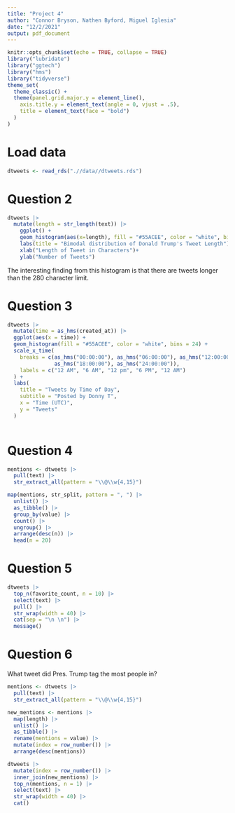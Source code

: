 ---
title: "Project 4"
author: "Connor Bryson, Nathen Byford, Miguel Iglesia"
date: "12/2/2021"
output: pdf_document
---

```{r setup, include=FALSE}
knitr::opts_chunk$set(echo = TRUE, collapse = TRUE)
library("lubridate")
library("ggtech")
library("hms")
library("tidyverse")
theme_set(
  theme_classic() +
  theme(panel.grid.major.y = element_line(),
    axis.title.y = element_text(angle = 0, vjust = .5),
    title = element_text(face = "bold")
  )
)
```

# Load data

```{r}
dtweets <- read_rds(".//data//dtweets.rds")
```

# Question 2

```{r, fig.height=3.5, fig.align='center'}
dtweets |> 
  mutate(length = str_length(text)) |> 
    ggplot() +
    geom_histogram(aes(x=length), fill = "#55ACEE", color = "white", binwidth =5) +
    labs(title = "Bimodal distribution of Donald Trump's Tweet Length") +
    xlab("Length of Tweet in Characters")+
    ylab("Number of Tweets") 
```

The interesting finding from this histogram is that there are tweets longer than the 280 character limit.

# Question 3

```{r, fig.height=3.5, fig.align='center'}
dtweets |> 
  mutate(time = as_hms(created_at)) |> 
  ggplot(aes(x = time)) +
  geom_histogram(fill = "#55ACEE", color = "white", bins = 24) +
  scale_x_time(
    breaks = c(as_hms("00:00:00"), as_hms("06:00:00"), as_hms("12:00:00"), 
               as_hms("18:00:00"), as_hms("24:00:00")),
    labels = c("12 AM", "6 AM", "12 pm", "6 PM", "12 AM")
  ) +
  labs(
    title = "Tweets by Time of Day", 
    subtitle = "Posted by Donny T", 
    x = "Time (UTC)",
    y = "Tweets"
  )
  
```

# Question 4

```{r}
mentions <- dtweets |> 
  pull(text) |> 
  str_extract_all(pattern = "\\@\\w{4,15}")

map(mentions, str_split, pattern = ", ") |> 
  unlist() |> 
  as_tibble() |> 
  group_by(value) |> 
  count() |> 
  ungroup() |> 
  arrange(desc(n)) |> 
  head(n = 20)

```

# Question 5

```{r, out.width="100%"}
dtweets |> 
  top_n(favorite_count, n = 10) |> 
  select(text) |> 
  pull() |> 
  str_wrap(width = 40) |> 
  cat(sep = "\n \n") |> 
  message()
```

# Question 6

What tweet did Pres. Trump tag the most people in?

```{r, message=FALSE}
mentions <- dtweets |> 
  pull(text) |> 
  str_extract_all(pattern = "\\@\\w{4,15}")

new_mentions <- mentions |> 
  map(length) |> 
  unlist() |> 
  as_tibble() |> 
  rename(mentions = value) |> 
  mutate(index = row_number()) |> 
  arrange(desc(mentions))

dtweets |> 
  mutate(index = row_number()) |>
  inner_join(new_mentions) |> 
  top_n(mentions, n = 1) |> 
  select(text) |> 
  str_wrap(width = 40) |> 
  cat()
```

